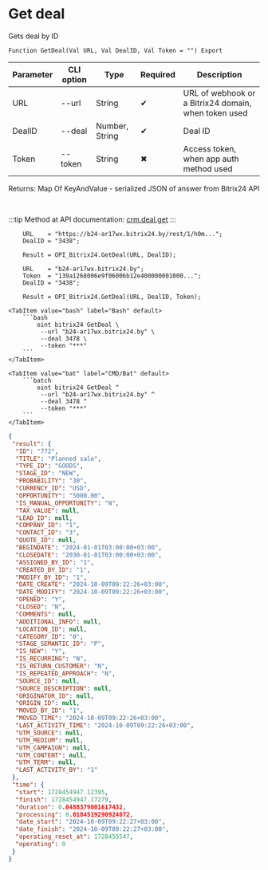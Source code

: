 ﻿---
sidebar_position: 3
---


# Get deal
 Gets deal by ID



`Function GetDeal(Val URL, Val DealID, Val Token = "") Export`

  | Parameter | CLI option | Type | Required | Description |
  |-|-|-|-|-|
  | URL | --url | String | &#x2714; | URL of webhook or a Bitrix24 domain, when token used |
  | DealID | --deal | Number, String | &#x2714; | Deal ID |
  | Token | --token | String | &#x2716; | Access token, when app auth method used |

  
  Returns:  Map Of KeyAndValue - serialized JSON of answer from Bitrix24 API

<br/>

:::tip
Method at API documentation: [crm.deal.get](https://dev.1c-bitrix.ru/rest_help/crm/cdeals/crm_deal_get.php)
:::
<br/>



```bsl title="1C:Enterprise/OneScript code example"
    URL    = "https://b24-ar17wx.bitrix24.by/rest/1/h0m...";
    DealID = "3438";

    Result = OPI_Bitrix24.GetDeal(URL, DealID);

    URL    = "b24-ar17wx.bitrix24.by";
    Token  = "139a1268006e9f06006b12e400000001000...";
    DealID = "3438";

    Result = OPI_Bitrix24.GetDeal(URL, DealID, Token);
```
 

 <Tabs>
  
    <TabItem value="bash" label="Bash" default>
        ```bash
            oint bitrix24 GetDeal \
             --url "b24-ar17wx.bitrix24.by" \
             --deal 3478 \
             --token "***"
        ```
    </TabItem>
  
    <TabItem value="bat" label="CMD/Bat" default>
        ```batch
            oint bitrix24 GetDeal ^
             --url "b24-ar17wx.bitrix24.by" ^
             --deal 3478 ^
             --token "***"
        ```
    </TabItem>
</Tabs>


```json title="Result"
{
 "result": {
  "ID": "772",
  "TITLE": "Planned sale",
  "TYPE_ID": "GOODS",
  "STAGE_ID": "NEW",
  "PROBABILITY": "30",
  "CURRENCY_ID": "USD",
  "OPPORTUNITY": "5000.00",
  "IS_MANUAL_OPPORTUNITY": "N",
  "TAX_VALUE": null,
  "LEAD_ID": null,
  "COMPANY_ID": "1",
  "CONTACT_ID": "3",
  "QUOTE_ID": null,
  "BEGINDATE": "2024-01-01T03:00:00+03:00",
  "CLOSEDATE": "2030-01-01T03:00:00+03:00",
  "ASSIGNED_BY_ID": "1",
  "CREATED_BY_ID": "1",
  "MODIFY_BY_ID": "1",
  "DATE_CREATE": "2024-10-09T09:22:26+03:00",
  "DATE_MODIFY": "2024-10-09T09:22:26+03:00",
  "OPENED": "Y",
  "CLOSED": "N",
  "COMMENTS": null,
  "ADDITIONAL_INFO": null,
  "LOCATION_ID": null,
  "CATEGORY_ID": "0",
  "STAGE_SEMANTIC_ID": "P",
  "IS_NEW": "Y",
  "IS_RECURRING": "N",
  "IS_RETURN_CUSTOMER": "N",
  "IS_REPEATED_APPROACH": "N",
  "SOURCE_ID": null,
  "SOURCE_DESCRIPTION": null,
  "ORIGINATOR_ID": null,
  "ORIGIN_ID": null,
  "MOVED_BY_ID": "1",
  "MOVED_TIME": "2024-10-09T09:22:26+03:00",
  "LAST_ACTIVITY_TIME": "2024-10-09T09:22:26+03:00",
  "UTM_SOURCE": null,
  "UTM_MEDIUM": null,
  "UTM_CAMPAIGN": null,
  "UTM_CONTENT": null,
  "UTM_TERM": null,
  "LAST_ACTIVITY_BY": "1"
 },
 "time": {
  "start": 1728454947.12395,
  "finish": 1728454947.17279,
  "duration": 0.0488379001617432,
  "processing": 0.0184519290924072,
  "date_start": "2024-10-09T09:22:27+03:00",
  "date_finish": "2024-10-09T09:22:27+03:00",
  "operating_reset_at": 1728455547,
  "operating": 0
 }
}
```
